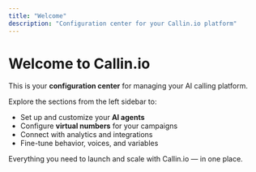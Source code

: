```yaml
---
title: "Welcome"
description: "Configuration center for your Callin.io platform"
---
```


<div style={{ display: "flex", flexDirection: "column", justifyContent: "center", alignItems: "center", paddingTop: "4rem", textAlign: "center", minHeight: "70vh" }}>

# Welcome to Callin.io

This is your **configuration center** for managing your AI calling platform.

Explore the sections from the left sidebar to:

- Set up and customize your **AI agents**
- Configure **virtual numbers** for your campaigns
- Connect with analytics and integrations
- Fine-tune behavior, voices, and variables

Everything you need to launch and scale with Callin.io — in one place.

</div>
